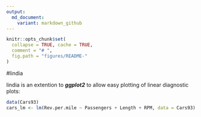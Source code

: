```yaml
---
output:
  md_document:
    variant: markdown_github
---
```


```r
knitr::opts_chunk$set(
  collapse = TRUE, cache = TRUE,
  comment = "# ",
  fig.path = "figures/README-"
)
```


#lindia

lindia is an extention to ***ggplot2*** to allow easy plotting of linear diagnostic plots:
```r
data(Cars93)
cars_lm <- lm(Rev.per.mile ~ Passengers + Length + RPM, data = Cars93)


```


